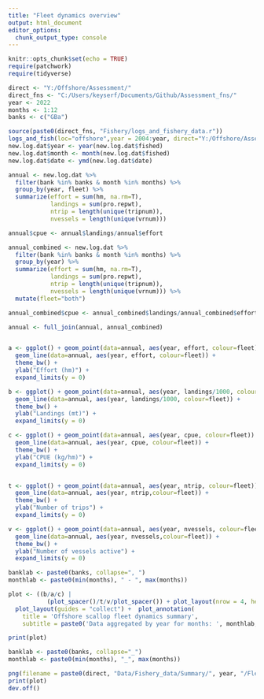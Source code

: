 ```yaml
---
title: "Fleet dynamics overview"
output: html_document
editor_options: 
  chunk_output_type: console
---
```


```r
knitr::opts_chunk$set(echo = TRUE)
require(patchwork)
require(tidyverse)

direct <- "Y:/Offshore/Assessment/"
direct_fns <- "C:/Users/keyserf/Documents/Github/Assessment_fns/"
year <- 2022
months <- 1:12
banks <- c("GBa")

source(paste0(direct_fns, "Fishery/logs_and_fishery_data.r"))
logs_and_fish(loc="offshore",year = 2004:year, direct="Y:/Offshore/Assessment/")
new.log.dat$year <- year(new.log.dat$fished)
new.log.dat$month <- month(new.log.dat$fished)
new.log.dat$date <- ymd(new.log.dat$date)
```


```r
annual <- new.log.dat %>%
  filter(bank %in% banks & month %in% months) %>%
  group_by(year, fleet) %>%
  summarize(effort = sum(hm, na.rm=T),
            landings = sum(pro.repwt),
            ntrip = length(unique(tripnum)),
            nvessels = length(unique(vrnum)))

annual$cpue <- annual$landings/annual$effort

annual_combined <- new.log.dat %>%
  filter(bank %in% banks & month %in% months) %>%
  group_by(year) %>%
  summarize(effort = sum(hm, na.rm=T),
            landings = sum(pro.repwt),
            ntrip = length(unique(tripnum)),
            nvessels = length(unique(vrnum))) %>%
  mutate(fleet="both")

annual_combined$cpue <- annual_combined$landings/annual_combined$effort

annual <- full_join(annual, annual_combined)


a <- ggplot() + geom_point(data=annual, aes(year, effort, colour=fleet)) + 
  geom_line(data=annual, aes(year, effort, colour=fleet)) + 
  theme_bw() +
  ylab("Effort (hm)") +
  expand_limits(y = 0)

b <- ggplot() + geom_point(data=annual, aes(year, landings/1000, colour=fleet)) + 
  geom_line(data=annual, aes(year, landings/1000, colour=fleet)) + 
  theme_bw() +
  ylab("Landings (mt)") +
  expand_limits(y = 0)

c <- ggplot() + geom_point(data=annual, aes(year, cpue, colour=fleet)) + 
  geom_line(data=annual, aes(year, cpue, colour=fleet)) + 
  theme_bw() +
  ylab("CPUE (kg/hm)") +
  expand_limits(y = 0)


t <- ggplot() + geom_point(data=annual, aes(year, ntrip, colour=fleet)) +
  geom_line(data=annual, aes(year, ntrip,colour=fleet)) +
  theme_bw() +
  ylab("Number of trips") +
  expand_limits(y = 0)

v <- ggplot() + geom_point(data=annual, aes(year, nvessels, colour=fleet)) +
  geom_line(data=annual, aes(year, nvessels,colour=fleet)) +
  theme_bw() +
  ylab("Number of vessels active") +
  expand_limits(y = 0)

banklab <- paste0(banks, collapse=", ")
monthlab <- paste0(min(months), " - ", max(months))

plot <- ((b/a/c) | 
           (plot_spacer()/t/v/plot_spacer()) + plot_layout(nrow = 4, heights=c(0.15, 0.35, 0.35, 0.15))) +
  plot_layout(guides = "collect") +  plot_annotation(
    title = 'Offshore scallop fleet dynamics summary',
    subtitle = paste0('Data aggregated by year for months: ', monthlab, ", and banks: ", banklab))

print(plot)

banklab <- paste0(banks, collapse="_")
monthlab <- paste0(min(months), "_", max(months))

png(filename = paste0(direct, "Data/Fishery_data/Summary/", year, "/Fleet_dynamics_overview_", monthlab, "_", banklab, ".png"), height=8.5, width=8.5, units="in", res=400)
print(plot)
dev.off()


```
